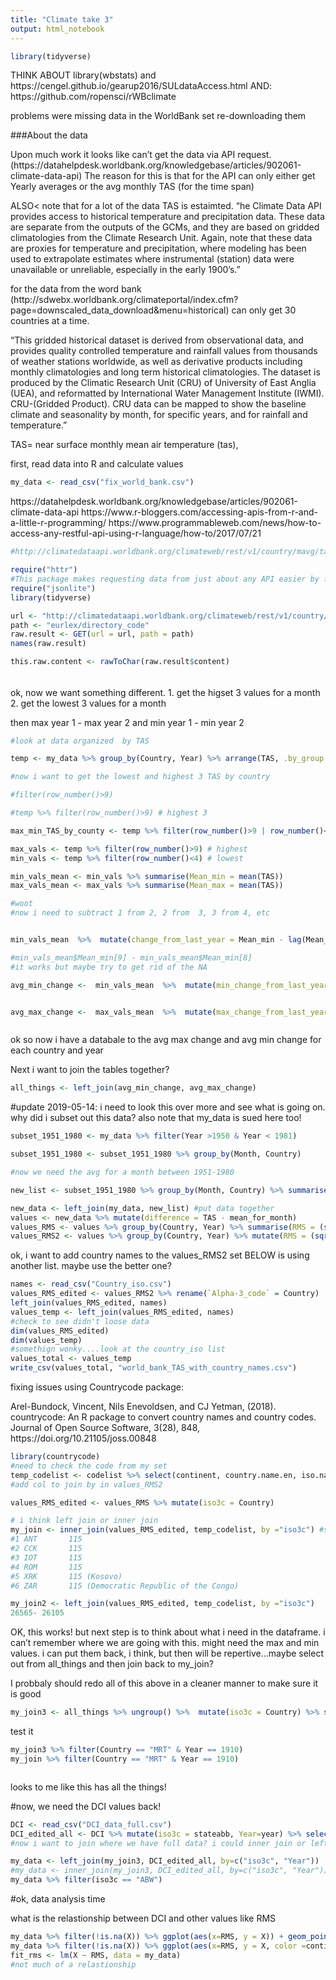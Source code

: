 ```yaml
---
title: "Climate take 3"
output: html_notebook
---
```


```r
library(tidyverse)
```



THINK ABOUT library(wbstats)
and https://cengel.github.io/gearup2016/SULdataAccess.html
AND:   https://github.com/ropensci/rWBclimate


problems were missing data in the WorldBank set
re-downloading them


###About the data

Upon much work it looks like can't get the data via API request.
(https://datahelpdesk.worldbank.org/knowledgebase/articles/902061-climate-data-api)
The reason for this is that for the API can only either get Yearly averages or the avg monthly TAS (for the time span)

ALSO< note that for a lot of the data TAS is estaimted. 
"he Climate Data API provides access to historical temperature and precipitation data. These data are separate from the outputs of the GCMs, and they are based on gridded climatologies from the Climate Research Unit. Again, note that these data are proxies for temperature and precipitation, where modeling has been used to extrapolate estimates where instrumental (station) data were unavailable or unreliable, especially in the early 1900's."

for the data from the word bank (http://sdwebx.worldbank.org/climateportal/index.cfm?page=downscaled_data_download&menu=historical) can only get 30 countries at a time. 

"This gridded historical dataset is derived from observational data, and provides quality controlled temperature and rainfall values from thousands of weather stations worldwide, as well as derivative products including monthly climatologies and long term historical climatologies. The dataset is produced by the Climatic Research Unit (CRU) of University of East Anglia (UEA), and reformatted by International Water Management Institute (IWMI). CRU-(Gridded Product). CRU data can be mapped to show the baseline climate and seasonality by month, for specific years, and for rainfall and temperature."



TAS= near surface monthly mean air temperature (tas), 

first, read data into R and calculate values

```r
my_data <- read_csv("fix_world_bank.csv")


```


#######
https://datahelpdesk.worldbank.org/knowledgebase/articles/902061-climate-data-api
https://www.r-bloggers.com/accessing-apis-from-r-and-a-little-r-programming/
https://www.programmableweb.com/news/how-to-access-any-restful-api-using-r-language/how-to/2017/07/21

```r

#http://climatedataapi.worldbank.org/climateweb/rest/v1/country/mavg/tas/2020/2039/afg

require("httr")
#This package makes requesting data from just about any API easier by formatting your GET requests with the proper headers and authentications. Next, install jsonlite in your script:
require("jsonlite")
library(tidyverse)

url <- "http://climatedataapi.worldbank.org/climateweb/rest/v1/country/mavg/tas/2020/2039/afg"
path <- "eurlex/directory_code"
raw.result <- GET(url = url, path = path)
names(raw.result)

this.raw.content <- rawToChar(raw.result$content)
```




######



ok, now we want something different. 
1. get the higset 3 values for a month
2. get the lowest 3 values for a month

then max year 1 - max year 2 and min year 1 - min year 2



```r
#look at data organized  by TAS

temp <- my_data %>% group_by(Country, Year) %>% arrange(TAS, .by_group =TRUE) 

#now i want to get the lowest and highest 3 TAS by country

#filter(row_number()>9)

#temp %>% filter(row_number()>9) # highest 3

max_min_TAS_by_county <- temp %>% filter(row_number()>9 | row_number()<4) # this is all. but i want mean of the high and lows so might need to do as seperate?

max_vals <- temp %>% filter(row_number()>9) # highest
min_vals <- temp %>% filter(row_number()<4) # lowest

min_vals_mean <- min_vals %>% summarise(Mean_min = mean(TAS))
max_vals_mean <- max_vals %>% summarise(Mean_max = mean(TAS))

#woot
#now i need to subtract 1 from 2, 2 from  3, 3 from 4, etc


min_vals_mean  %>%  mutate(change_from_last_year = Mean_min - lag(Mean_min, 1)) #checking if right

#min_vals_mean$Mean_min[9] - min_vals_mean$Mean_min[8]
#it works but maybe try to get rid of the NA

avg_min_change <-  min_vals_mean  %>%  mutate(min_change_from_last_year = Mean_min - lag(Mean_min, default=Mean_min[1]))   #this works and removes the NA from the first....but what about when you get to next country.....i think it works


avg_max_change <-  max_vals_mean  %>%  mutate(max_change_from_last_year = Mean_max - lag(Mean_max, default=Mean_max[1])) 



```

ok so now i have a databale to the avg max change and avg min change for each country and year

Next i want to join the tables together?


```r
all_things <- left_join(avg_min_change, avg_max_change)
```




 

#update 2019-05-14: i need to look this over more and see what is going on. why did i subset out this data? also note that my_data is sued here too! 
```r

subset_1951_1980 <- my_data %>% filter(Year >1950 & Year < 1981)

subset_1951_1980 <- subset_1951_1980 %>% group_by(Month, Country) 

#now we need the avg for a month between 1951-1980

new_list <- subset_1951_1980 %>% group_by(Month, Country) %>% summarise(mean_for_month = mean(TAS)) #new dataframe with means for each month between 1951-1980

new_data <- left_join(my_data, new_list) #put data together
values <- new_data %>% mutate(difference = TAS - mean_for_month)
values_RMS <- values %>% group_by(Country, Year) %>% summarise(RMS = (sqrt(mean(difference^2)))  ) # here is just the vector of RMS
values_RMS2 <- values %>% group_by(Country, Year) %>% mutate(RMS = (sqrt(mean(difference^2)))  ) #here is with new col RMS in the dataset


```

ok, i want to add country names to the values_RMS2 set
BELOW is using another list. maybe use the better one?




```r

names <- read_csv("Country_iso.csv")
values_RMS_edited <- values_RMS2 %>% rename(`Alpha-3_code` = Country)
left_join(values_RMS_edited, names)
values_temp <- left_join(values_RMS_edited, names)
#check to see didn't loose data
dim(values_RMS_edited)
dim(values_temp)
#somethign wonky....look at the country_iso list
values_total <- values_temp
write_csv(values_total, "world_bank_TAS_with_country_names.csv")
```


fixing issues
using Countrycode package: 

Arel-Bundock, Vincent, Nils Enevoldsen, and CJ Yetman, (2018). countrycode: An R package to convert country names and country codes. Journal of Open Source Software, 3(28), 848, https://doi.org/10.21105/joss.00848

```r
library(countrycode)
#need to check the code from my set
temp_codelist <- codelist %>% select(continent, country.name.en, iso.name.en, iso3c, region) #taking a few cols that may be useful
#add col to join by in values_RMS2

values_RMS_edited <- values_RMS %>% mutate(iso3c = Country)

# i think left join or inner join
my_join <- inner_join(values_RMS_edited, temp_codelist, by ="iso3c") #some data (460 rows are lost here..) specifically loosking these:
#1 ANT       115
#2 CCK       115
#3 IOT       115
#4 ROM       115
#5 XRK       115 (Kosovo)
#6 ZAR       115 (Democratic Republic of the Congo)

my_join2 <- left_join(values_RMS_edited, temp_codelist, by ="iso3c")
26565- 26105


```


OK, this works! but next step is to think about what i need in the dataframe. i can't remember where we are going with this. might need the max and min values. i can put them back, i think, but then will be repertive...maybe select out from all_things and then join back to my_join?

I probbaly should redo all of this above in a cleaner manner to make sure it is good
```r
my_join3 <- all_things %>% ungroup() %>%  mutate(iso3c = Country) %>% select(-Country) %>% inner_join(my_join, by=c("iso3c", "Year"))
```

test it

```r
my_join3 %>% filter(Country == "MRT" & Year == 1910) 
my_join %>% filter(Country == "MRT" & Year == 1910) 
```
```r


```

looks to me like this has all the things!



#now, we need the DCI values back!

```r
DCI <- read_csv("DCI_data_full.csv")
DCI_edited_all <- DCI %>% mutate(iso3c = stateabb, Year=year) %>% select(-year) 
#now i want to join where we have full data? i could inner join or left/right joing and have NAs? prob best for eeping nas

my_data <- left_join(my_join3, DCI_edited_all, by=c("iso3c", "Year"))
#my_data <- inner_join(my_join3, DCI_edited_all, by=c("iso3c", "Year"))
my_data %>% filter(iso3c == "ABW")
```

#ok, data analysis time

what is the relastionship between DCI and other values like RMS
```r
my_data %>% filter(!is.na(X)) %>% ggplot(aes(x=RMS, y = X)) + geom_point()
my_data %>% filter(!is.na(X)) %>% ggplot(aes(x=RMS, y = X, color =continent)) + geom_point() + labs(y = "DCI", x = "RMS of temp but unclear what it is", color = "Continent")
fit_rms <- lm(X ~ RMS, data = my_data)
#not much of a relastionship
```

